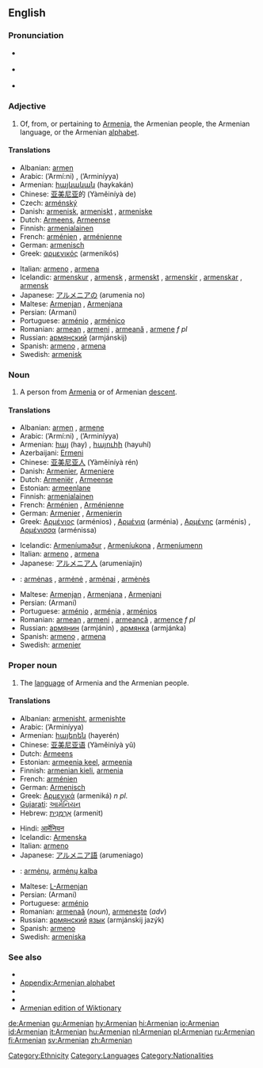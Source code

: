 {{interwiktionary|code=hy}}
==English==
{{wikipedia|mul=Armenia|Armenian}}

===Pronunciation===
*{{italbrac|[[RP]]}} {{IPA|/ɑːˈmiːniən/}}
*{{italbrac|US}} {{IPA|/ɑːrˈmiːniən/}}
*{{audio|en-us-Armenian.ogg|Audio (US)}}

===Adjective===
{{en-adj|-}}

# Of, from, or pertaining to [[Armenia]], the Armenian people, the Armenian language, or the Armenian [[alphabet]].

====Translations====
{{top}}
*Albanian: [[armen]] 
*Arabic: {{ARchar|[[ارميني]]}} (’Armí:ni) {{m}}, {{ARchar|[[ارمينية]]}} (’Arminíyya) {{f}}
*Armenian: [[հայկական]] (haykakán)
*Chinese: [[亚美尼亚]]的 (Yàměiníyà de)
*Czech: [[arménský]]
*Danish: [[armenisk]], [[armeniskt]] {{n}}, [[armeniske]] {{p}}
*Dutch: [[Armeens]], [[Armeense]]
*Finnish: [[armenialainen]]
*French: [[arménien]] {{m}}, [[arménienne]] {{f}}
*German: [[armenisch]]
*Greek: [[αρμενικός]] (armenikós)
{{mid}}
*Italian: [[armeno]] {{m}}, [[armena]] {{f}}
*Icelandic: [[armenskur]] {{m}}, [[armensk]] {{f}}, [[armenskt]] {{n}}, [[armenskir]] {{m}} {{p}}, [[armenskar]] {{f}} {{p}}, [[armensk]] {{n}} {{p}}
*Japanese: [[アルメニアの]] (arumenia no)
*Maltese: [[Armenjan]] {{m}}, [[Armenjana]] {{f}}
*Persian: {{FAchar|[[ارمنی]]}} (Armani)
*Portuguese: [[arménio]] {{m}}, [[arménico]] {{m}}
*Romanian: [[armean]] {{m}}, [[armeni]] {{p}}, [[armeană]] {{f}}, [[armene]] ''f pl''
*Russian: [[армянский]] (armjánskij)
*Spanish: [[armeno]] {{m}}, [[armena]] {{f}}
*Swedish: [[armenisk]]
{{bottom}}

===Noun===
{{en-noun}}

# A person from [[Armenia]] or of Armenian [[descent]].

====Translations====
{{trans-top|person}}
*Albanian: [[armen]] {{m}}, [[armene]] {{f}}
*Arabic: {{ARchar|[[ارميني]]}} (’Armí:ni) {{m}}, {{ARchar|[[ارمينية]]}} (’Arminíyya) {{f}}
*Armenian: [[հայ]] (hay) {{m}}, [[հայուհի]] (hayuhí) {{f}}
*Azerbaijani: [[Ermeni]]
*Chinese: [[亚美尼亚人]] (Yàměiníyà rén)
*Danish: [[Armenier]], [[Armeniere]] {{p}}
*Dutch: [[Armeniër]] {{m}}, [[Armeense]] {{f}}
*Estonian: [[armeenlane]]
*Finnish: [[armenialainen]]
*French: [[Arménien]] {{m}}, [[Arménienne]] {{f}}
*German: [[Armenier]] {{m}}, [[Armenierin]] {{f}}
*Greek: [[Αρμένιος]] (arménios) {{m}}, [[Αρμένια]] (arménia) {{f}}, [[Αρμένης]] (arménis) {{m}}, [[Αρμένισσα]] (arménissa) {{f}}
{{trans-mid}}
*Icelandic: [[Armeníumaður]] {{m}}, [[Armeníukona]] {{f}}, [[Armeníumenn]] {{p}}
*Italian: [[armeno]] {{m}}, [[armena]] {{f}}
*Japanese: [[アルメニア人]] (arumeniajin)
*{{lt}}: [[armėnas]] {{m}}, [[armėnė]] {{f}}, [[armėnai]] {{m|p}}, [[armėnės]] {{f|p}}
*Maltese: [[Armenjan]] {{m}}, [[Armenjana]] {{f}}, [[Armenjani]] {{p}}
*Persian: {{FAchar|[[ارمنی]]}} (Armani)
*Portuguese: [[arménio]] {{m}}, [[arménia]] {{f}}, [[arménios]] {{p}}
*Romanian: [[armean]] {{m}}, [[armeni]] {{p}}, [[armeancă]] {{f}}, [[armence]] ''f pl''
*Russian: [[армянин]] (armjánin) {{m}}, [[армянка]] (armjánka) {{f}}
*Spanish: [[armeno]] {{m}}, [[armena]] {{f}}
*Swedish: [[armenier]]
{{trans-bottom}}

===Proper noun===
{{en-proper noun}}

# The [[language]] of Armenia and the Armenian people.

====Translations====
{{trans-top|language}}
*Albanian: [[armenisht]], [[armenishte]]
*Arabic: {{ARchar|[[ارمينية]]}} (’Arminíyya) {{f}}
*Armenian: [[հայերեն]] (hayerén)
*Chinese: [[亚美尼亚语]] (Yàměiníyà yǔ)
*Dutch: [[Armeens]] {{n}}
*Estonian: [[armeenia keel]], [[armeenia]]
*Finnish: [[armenian kieli]], [[armenia]]
*French: [[arménien]] {{m}}
*German: [[Armenisch]]
*Greek: [[Αρμενικά]] (armeniká) ''n pl.''
*[[Gujarati]]: [[આર્મેનિયન]]
*Hebrew: [[ארמנית|אַרְמֶנִית]] (armenit)
{{trans-mid}}
*Hindi: [[आर्मेनियन]]
*Icelandic: [[Armenska]]
*Italian: [[armeno]] {{m}}
*Japanese: [[アルメニア語]] (arumeniago)
*{{lt}}: [[armėnų]], [[armėnų kalba]]
*Maltese: [[L-Armenjan]]
*Persian: {{FAchar|[[ارمنی]]}} (Armani)
*Portuguese: [[arménio]] {{m}}
*Romanian: [[armenaă]] {{f}} (''noun''), [[armeneşte]] (''adv'')
*Russian: [[армянский]] [[язык]] (armjánskij jazýk) {{m}}
*Spanish: [[armeno]] {{m}}
*Swedish: [[armeniska]]
{{trans-bottom}}

===See also===
{{interwiktionary|code=hy}}

*{{langcat}}
*[[Appendix:Armenian alphabet]]
*{{pedialite|Armenian language}}
*{{pedialite|Armenian people}}
*[[:hy:|Armenian edition of Wiktionary]]
{{ethnologue|lang=Armenian|code=hye}}

[[Category:Ethnicity]]
[[Category:Languages]]
[[Category:Nationalities]]

[[de:Armenian]]
[[gu:Armenian]]
[[hy:Armenian]]
[[hi:Armenian]]
[[io:Armenian]]
[[id:Armenian]]
[[it:Armenian]]
[[hu:Armenian]]
[[nl:Armenian]]
[[pl:Armenian]]
[[ru:Armenian]]
[[fi:Armenian]]
[[sv:Armenian]]
[[zh:Armenian]]